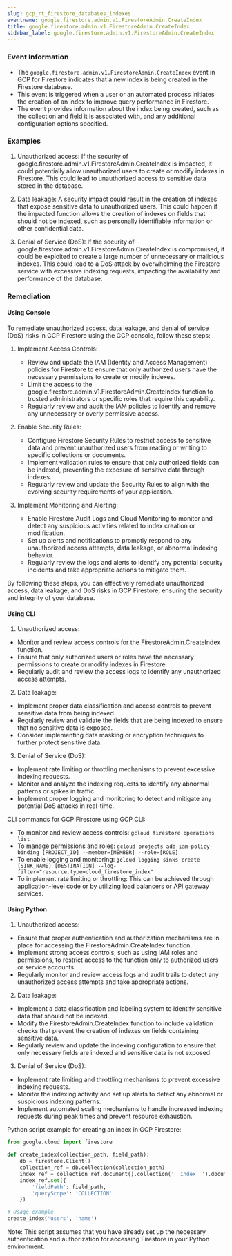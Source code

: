 ```yaml
--- 
slug: gcp_rt_firestore_databases_indexes
eventname: google.firestore.admin.v1.FirestoreAdmin.CreateIndex
title: google.firestore.admin.v1.FirestoreAdmin.CreateIndex
sidebar_label: google.firestore.admin.v1.FirestoreAdmin.CreateIndex
---
```

                       
### Event Information

- The `google.firestore.admin.v1.FirestoreAdmin.CreateIndex` event in GCP for Firestore indicates that a new index is being created in the Firestore database.
- This event is triggered when a user or an automated process initiates the creation of an index to improve query performance in Firestore.
- The event provides information about the index being created, such as the collection and field it is associated with, and any additional configuration options specified.


### Examples

1. Unauthorized access: If the security of google.firestore.admin.v1.FirestoreAdmin.CreateIndex is impacted, it could potentially allow unauthorized users to create or modify indexes in Firestore. This could lead to unauthorized access to sensitive data stored in the database.

2. Data leakage: A security impact could result in the creation of indexes that expose sensitive data to unauthorized users. This could happen if the impacted function allows the creation of indexes on fields that should not be indexed, such as personally identifiable information or other confidential data.

3. Denial of Service (DoS): If the security of google.firestore.admin.v1.FirestoreAdmin.CreateIndex is compromised, it could be exploited to create a large number of unnecessary or malicious indexes. This could lead to a DoS attack by overwhelming the Firestore service with excessive indexing requests, impacting the availability and performance of the database.

### Remediation

#### Using Console

To remediate unauthorized access, data leakage, and denial of service (DoS) risks in GCP Firestore using the GCP console, follow these steps:

1. Implement Access Controls:
   - Review and update the IAM (Identity and Access Management) policies for Firestore to ensure that only authorized users have the necessary permissions to create or modify indexes.
   - Limit the access to the google.firestore.admin.v1.FirestoreAdmin.CreateIndex function to trusted administrators or specific roles that require this capability.
   - Regularly review and audit the IAM policies to identify and remove any unnecessary or overly permissive access.

2. Enable Security Rules:
   - Configure Firestore Security Rules to restrict access to sensitive data and prevent unauthorized users from reading or writing to specific collections or documents.
   - Implement validation rules to ensure that only authorized fields can be indexed, preventing the exposure of sensitive data through indexes.
   - Regularly review and update the Security Rules to align with the evolving security requirements of your application.

3. Implement Monitoring and Alerting:
   - Enable Firestore Audit Logs and Cloud Monitoring to monitor and detect any suspicious activities related to index creation or modification.
   - Set up alerts and notifications to promptly respond to any unauthorized access attempts, data leakage, or abnormal indexing behavior.
   - Regularly review the logs and alerts to identify any potential security incidents and take appropriate actions to mitigate them.

By following these steps, you can effectively remediate unauthorized access, data leakage, and DoS risks in GCP Firestore, ensuring the security and integrity of your database.

#### Using CLI

1. Unauthorized access:
- Monitor and review access controls for the FirestoreAdmin.CreateIndex function.
- Ensure that only authorized users or roles have the necessary permissions to create or modify indexes in Firestore.
- Regularly audit and review the access logs to identify any unauthorized access attempts.

2. Data leakage:
- Implement proper data classification and access controls to prevent sensitive data from being indexed.
- Regularly review and validate the fields that are being indexed to ensure that no sensitive data is exposed.
- Consider implementing data masking or encryption techniques to further protect sensitive data.

3. Denial of Service (DoS):
- Implement rate limiting or throttling mechanisms to prevent excessive indexing requests.
- Monitor and analyze the indexing requests to identify any abnormal patterns or spikes in traffic.
- Implement proper logging and monitoring to detect and mitigate any potential DoS attacks in real-time.

CLI commands for GCP Firestore using GCP CLI:
- To monitor and review access controls: `gcloud firestore operations list`
- To manage permissions and roles: `gcloud projects add-iam-policy-binding [PROJECT_ID] --member=[MEMBER] --role=[ROLE]`
- To enable logging and monitoring: `gcloud logging sinks create [SINK_NAME] [DESTINATION] --log-filter="resource.type=cloud_firestore_index"`
- To implement rate limiting or throttling: This can be achieved through application-level code or by utilizing load balancers or API gateway services.

#### Using Python

1. Unauthorized access:
- Ensure that proper authentication and authorization mechanisms are in place for accessing the FirestoreAdmin.CreateIndex function.
- Implement strong access controls, such as using IAM roles and permissions, to restrict access to the function only to authorized users or service accounts.
- Regularly monitor and review access logs and audit trails to detect any unauthorized access attempts and take appropriate actions.

2. Data leakage:
- Implement a data classification and labeling system to identify sensitive data that should not be indexed.
- Modify the FirestoreAdmin.CreateIndex function to include validation checks that prevent the creation of indexes on fields containing sensitive data.
- Regularly review and update the indexing configuration to ensure that only necessary fields are indexed and sensitive data is not exposed.

3. Denial of Service (DoS):
- Implement rate limiting and throttling mechanisms to prevent excessive indexing requests.
- Monitor the indexing activity and set up alerts to detect any abnormal or suspicious indexing patterns.
- Implement automated scaling mechanisms to handle increased indexing requests during peak times and prevent resource exhaustion.

Python script example for creating an index in GCP Firestore:

```python
from google.cloud import firestore

def create_index(collection_path, field_path):
    db = firestore.Client()
    collection_ref = db.collection(collection_path)
    index_ref = collection_ref.document().collection('__index__').document()
    index_ref.set({
        'fieldPath': field_path,
        'queryScope': 'COLLECTION'
    })

# Usage example
create_index('users', 'name')
```

Note: This script assumes that you have already set up the necessary authentication and authorization for accessing Firestore in your Python environment.


 